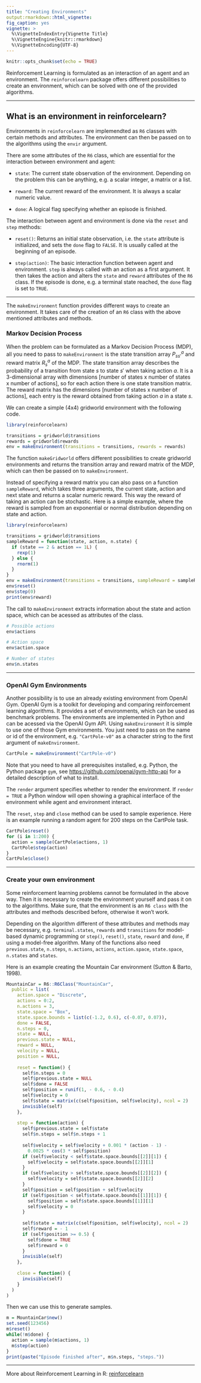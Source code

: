 ```yaml
---
title: "Creating Environments"
output:rmarkdown::html_vignette:
fig_caption: yes
vignette: >
  %\VignetteIndexEntry{Vignette Title}
  %\VignetteEngine{knitr::rmarkdown}
  %\VignetteEncoding{UTF-8}
---
```


```r
knitr::opts_chunk$set(echo = TRUE)
```

Reinforcement Learning is formulated as an interaction of an agent and an environment. The `reinforcelearn` package offers different possibilities to create an environment, which can be solved with one of the provided algorithms.

---

## What is an environment in reinforcelearn?

Environments in `reinforcelearn` are implemendted as `R6` classes with certain methods and attributes. The environment can then be passed on to the algorithms using the `envir` argument.

There are some attributes of the `R6` class, which are essential for the interaction between environment and agent:

- `state`: The current state observation of the environment. Depending on the problem this can be anything, e.g. a scalar integer, a matrix or a list.

- `reward`: The current reward of the environment. It is always a scalar numeric value.

- `done`: A logical flag specifying whether an episode is finished.

The interaction between agent and environment is done via the `reset` and `step` methods:

- `reset()`: Returns an initial state observation, i.e. the `state` attribute is initialized, and sets the `done` flag to `FALSE`. It is usually called at the beginning of an episode. 

- `step(action)`: The basic interaction function between agent and environment. `step` is always called with an action as a first argument. It then takes the action and alters the `state` and `reward` attributes of the `R6` class. If the episode is done, e.g. a terminal state reached, the `done` flag is set to `TRUE`.

---

The `makeEnvironment` function provides different ways to create an environment. It takes care of the creation of an `R6` class with the above mentioned attributes and methods.

### Markov Decision Process

When the problem can be formulated as a Markov Decision Process (MDP), all you need to pass to `makeEnvironment` is the state transition array $P^a_{ss'}$ and reward matrix $R_s^a$ of the MDP. The state transition array describes the probability of a transition from state $s$ to state $s'$ when taking action $a$.
It is a 3-dimensional array with dimensions [number of states x number of states x number of actions], so for each action there is one state transition matrix. The reward matrix has the dimensions [number of states x number of actions], each entry is the reward obtained from taking action $a$ in a state $s$.

We can create a simple (4x4) gridworld environment with the following code.

```r
library(reinforcelearn)

transitions = gridworld$transitions
rewards = gridworld$rewards
env = makeEnvironment(transitions = transitions, rewards = rewards)
```

The function `makeGridworld` offers different possibilities to create gridworld environments and returns the transition array and reward matrix of the MDP, which can then be passed on to `makeEnvironment`.

Instead of specifying a reward matrix you can also pass on a function `sampleReward`, which takes three arguments, the current state, action and next state and returns a scalar numeric reward. This way the reward of taking an action can be stochastic. Here is a simple example, where the reward is sampled from an exponential or normal distribution depending on state and action.

```r
library(reinforcelearn)

transitions = gridworld$transitions
sampleReward = function(state, action, n.state) {
  if (state == 2 & action == 1L) {
    rexp(1)
  } else {
    rnorm(1)
  }
}
env = makeEnvironment(transitions = transitions, sampleReward = sampleReward)
env$reset()
env$step(0)
print(env$reward)
```

The call to `makeEnvironment` extracts information about the state and action space, which can be acessed as attributes of the class.

```r
# Possible actions
env$actions

# Action space
env$action.space

# Number of states
env$n.states
```

---

### OpenAI Gym Environments

Another possibility is to use an already existing environment from OpenAI Gym.
OpenAI Gym is a toolkit for developing and comparing reinforcement learning algorithms.  It provides a set of environments, which can be used as benchmark problems. The environments are implemented in Python and can be acessed via the OpenAI Gym API. Using `makeEnvironment` it is simple to use one of those Gym environments. You just need to pass on the name or id of the environment, e.g. `"CartPole-v0"` as a character string to the first argument of `makeEnvironment`.

```r
CartPole = makeEnvironment("CartPole-v0")
```

Note that you need to have all prerequisites installed, e.g. Python, the Python package `gym`, see [https://github.com/openai/gym-http-api](https://github.com/openai/gym-http-api) for a detailed description of what to install.

The `render` argument specifies whether to render the environment. If `render = TRUE` a Python window will open showing a graphical interface of the environment while agent and environment interact. 

The `reset`, `step` and `close` method can be used to sample experience. Here is an example running a random agent for 200 steps on the CartPole task.

```r
CartPole$reset()
for (i in 1:200) {
  action = sample(CartPole$actions, 1)
  CartPole$step(action)
}
CartPole$close()
```

---

### Create your own environment

Some reinforcement learning problems cannot be formulated in the above way. Then it is necessary to create the environment yourself and pass it on to the algorithms. Make sure, that the environment is an `R6 class` with the attributes and methods described before, otherwise it won't work.

Depending on the algorithm different of these attributes and methods may be necessary, e.g. `terminal.states`, `rewards` and `transitions` for model-based dynamic programming or `step()`, `reset()`, `state`, `reward` and `done`, if using a model-free algorithm.
Many of the functions also need `previous.state`, `n.steps`, `n.actions`, `actions`, `action.space`, `state.space`, `n.states` and `states`.

Here is an example creating the Mountain Car environment (Sutton & Barto, 1998).

```r
MountainCar = R6::R6Class("MountainCar", 
  public = list(
    action.space = "Discrete",
    actions = 0:2,
    n.actions = 3,
    state.space = "Box",
    state.space.bounds = list(c(-1.2, 0.6), c(-0.07, 0.07)),
    done = FALSE,
    n.steps = 0,
    state = NULL,
    previous.state = NULL,
    reward = NULL,
    velocity = NULL,
    position = NULL,
    
    reset = function() {
      self$n.steps = 0
      self$previous.state = NULL
      self$done = FALSE
      self$position = runif(1, - 0.6, - 0.4)
      self$velocity = 0
      self$state = matrix(c(self$position, self$velocity), ncol = 2)
      invisible(self)
    },
    
    step = function(action) {
      self$previous.state = self$state
      self$n.steps = self$n.steps + 1
      
      self$velocity = self$velocity + 0.001 * (action - 1) - 
        0.0025 * cos(3 * self$position)
      if (self$velocity < self$state.space.bounds[[2]][1]) {
        self$velocity = self$state.space.bounds[[2]][1]
      }
      if (self$velocity > self$state.space.bounds[[2]][2]) {
        self$velocity = self$state.space.bounds[[2]][2]
      }
      self$position = self$position + self$velocity
      if (self$position < self$state.space.bounds[[1]][1]) {
        self$position = self$state.space.bounds[[1]][1]
        self$velocity = 0
      }
      
      self$state = matrix(c(self$position, self$velocity), ncol = 2)
      self$reward = - 1
      if (self$position >= 0.5) {
        self$done = TRUE
        self$reward = 0
      }
      invisible(self)
    },
    
    close = function() {
      invisible(self)
    }
  )
)
```

Then we can use this to generate samples.

```r
m = MountainCar$new()
set.seed(123456)
m$reset()
while(!m$done) {
  action = sample(m$actions, 1)
  m$step(action)
}
print(paste("Episode finished after", m$n.steps, "steps."))
```

---

More about Reinforcement Learning in R: [reinforcelearn](https://github.com/markdumke/reinforcelearn)
